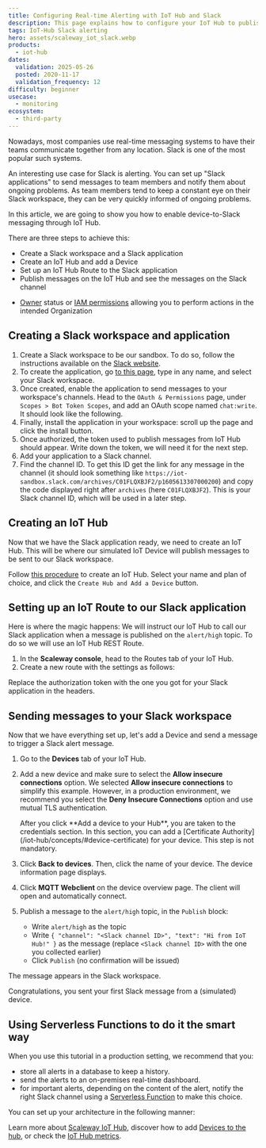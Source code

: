 ```yaml
---
title: Configuring Real-time Alerting with IoT Hub and Slack
description: This page explains how to configure your IoT Hub to publish messages on your corporate Slack messaging system for real-time alerts.
tags: IoT-Hub Slack alerting
hero: assets/scaleway_iot_slack.webp
products:
  - iot-hub
dates:
  validation: 2025-05-26
  posted: 2020-11-17
  validation_frequency: 12
difficulty: beginner
usecase:
  - monitoring
ecosystem:
  - third-party
---
```




Nowadays, most companies use real-time messaging systems to have their teams communicate together from any location. Slack is one of the most popular such systems.

An interesting use case for Slack is alerting. You can set up "Slack applications" to send messages to team members and notify them about ongoing problems. As team members tend to keep a constant eye on their Slack workspace, they can be very quickly informed of ongoing problems.

In this article, we are going to show you how to enable device-to-Slack messaging through IoT Hub.

There are three steps to achieve this:

  - Create a Slack workspace and a Slack application
  - Create an IoT Hub and add a Device
  - Set up an IoT Hub Route to the Slack application
  - Publish messages on the IoT Hub and see the messages on the Slack channel


<Requirements />

- [Owner](/iam/concepts/#owner) status or [IAM permissions](/iam/concepts/#permission) allowing you to perform actions in the intended Organization

## Creating a Slack workspace and application

1. Create a Slack workspace to be our sandbox. To do so, follow the instructions available on the [Slack website](https://slack.com/create).
2. To create the application, go [to this page](https://api.slack.com/apps/new), type in any name, and select your Slack workspace.
3. Once created, enable the application to send messages to your workspace's channels. Head to the `OAuth & Permissions` page, under `Scopes > Bot Token Scopes`, and add an OAuth scope named `chat:write`. It should look like the following.
    <Lightbox image={image} alt="" />
4. Finally, install the application in your workspace: scroll up the page and click the install button.
    <Lightbox image={image2} alt="" />
5. Once authorized, the token used to publish messages from IoT Hub should appear. Write down the token, we will need it for the next step.
    <Lightbox image={image3} alt="" />
6. Add your application to a Slack channel.
7. Find the channel ID. To get this ID get the link for any message in the channel (it should look something like `https://iot-sandbox.slack.com/archives/C01FLQXBJF2/p1605613307000200`) and copy the code displayed right after `archives` (here `C01FLQXBJF2`). This is your Slack channel ID, which will be used in a later step.

## Creating an IoT Hub

Now that we have the Slack application ready, we need to create an IoT Hub. This will be where our simulated IoT Device will publish messages to be sent to our Slack workspace.

Follow [this procedure](/iot-hub/how-to/create-hub/) to create an IoT Hub. Select your name and plan of choice, and click the `Create Hub and Add a Device` button.

## Setting up an IoT Route to our Slack application

Here is where the magic happens: We will instruct our IoT Hub to call our Slack application when a message is published on the `alert/high` topic. To do so we will use an IoT Hub REST Route.

1. In the **Scaleway console**, head to the Routes tab of your IoT Hub.
2. Create a new route with the settings as follows:
    <Lightbox image={image4} alt="" />

Replace the authorization token with the one you got for your Slack application in the headers.

## Sending messages to your Slack workspace

Now that we have everything set up, let's add a Device and send a message to trigger a Slack alert message.

1. Go to the **Devices** tab of your IoT Hub.
2. Add a new device and make sure to select the **Allow insecure connections** option.
    <Message type="note">
      We selected **Allow insecure connections** to simplify this example. However, in a production environment, we recommend you select the **Deny Insecure Connections** option and use mutual TLS authentication.
    </Message>

    <Message type="important">
      After you click **Add a device to your Hub**, you are taken to the credentials section. In this section, you can add a [Certificate Authority](/iot-hub/concepts/#device-certificate) for your device. This step is not mandatory.
    </Message>
3. Click **Back to devices**. Then, click the name of your device. The device information page displays.
4. Click **MQTT Webclient** on the device overview page. The client will open and automatically connect.
5. Publish a message to the `alert/high` topic, in the `Publish` block:
    - Write `alert/high` as the topic
    - Write `{ "channel": "<Slack channel ID>", "text": "Hi from IoT Hub!" }` as the message (replace `<Slack channel ID>` with the one you collected earlier)
    - Click `Publish` (no confirmation will be issued)

The message appears in the Slack workspace.

<Lightbox image={image5} alt="" />

Congratulations, you sent your first Slack message from a (simulated) device.

## Using Serverless Functions to do it the smart way

When you use this tutorial in a production setting, we recommend that you:
  - store all alerts in a database to keep a history.
  - send the alerts to an on-premises real-time dashboard.
  - for important alerts, depending on the content of the alert, notify the right Slack channel using a [Serverless Function](/serverless-functions/concepts/#serverless-functions) to make this choice.

You can set up your architecture in the following manner:

<Lightbox image={image6} alt="" />

Learn more about [Scaleway IoT Hub](/iot-hub/concepts/), discover how to add [Devices to the hub](/iot-hub/how-to/add-device/), or check the [IoT Hub metrics](/iot-hub/how-to/view-metrics/).